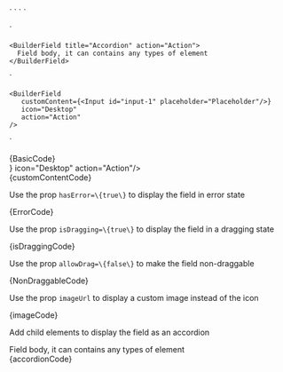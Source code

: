 
  <BuilderField title="Block 1" subTitle="Block Subtitle" icon="Desktop" action="Action"/>
`

  <BuilderField hasError={true} title="Error" icon="Desktop" action="Action"/>
`

  <BuilderField allowDrag={false} title="Error" icon="Desktop" action="Action"/>
`

  <BuilderField isDragging={true} title="Is dragging" icon="Desktop" action="Action"/>
`

   <BuilderField
    title="Image"
    action="Action"
    imgUrl="https://placehold.co/40x40/EEE/31343C"
  />
`

    <BuilderField title="Accordion" action="Action">
      Field body, it can contains any types of element
    </BuilderField>
`

    <BuilderField 
       customContent={<Input id="input-1" placeholder="Placeholder"/>} 
       icon="Desktop" 
       action="Action"
    />
`

<Section
    title="Basic"
    contained={true}
    border={true}
    style={{ paddingRight: 0, paddingLeft: 0 }}
>
    <Preview wrapper={true}>
      <div style={{backgroundColor: "#F8F8F8", padding: 20}}>
    	  <BuilderField title="Block 1" subTitle="Block Subtitle" icon="Desktop" action="Action"/>
      </div>
    </Preview>
    <Snippet language="js">{BasicCode}</Snippet>

</Section>

<Section
    title="Custom Content"
    contained={true}
    border={true}
    style={{ paddingRight: 0, paddingLeft: 0 }}
>
    <Preview wrapper={true}>
      <div style={{backgroundColor: "#F8F8F8", padding: 20}}>
    	  <BuilderField customContent={<Input id="input-1" placeholder="Placeholder"/>} icon="Desktop" action="Action"/>
      </div>
    </Preview>
    <Snippet language="js">{customContentCode}</Snippet>

</Section>

<Section
    title="Error"
    contained={true}
    border={true}
    style={{ paddingRight: 0, paddingLeft: 0 }}
>
    <p>Use the prop <Code small={true}>hasError=\{true\}</Code> to display the field in error state</p>
    <Preview wrapper={true}>
      <div style={{backgroundColor: "#F8F8F8", padding: 20}}>
    	  <BuilderField hasError={true} title="Error" icon="Desktop" action="Action"/>
      </div>
    </Preview>
    <Snippet language="js">{ErrorCode}</Snippet>

</Section>

<Section
    title="Being Dragged"
    contained={true}
    border={true}
    style={{ paddingRight: 0, paddingLeft: 0 }}
>
    <p>Use the prop <Code small={true}>isDragging=\{true\}</Code> to display the field in a dragging state</p>
    <Preview wrapper={true}>
      <div style={{backgroundColor: "#F8F8F8", padding: 20}}>
    	  <BuilderField isDragging={true} title="Is Dragging" icon="Desktop" action="Action"/>
      </div>
    </Preview>
    <Snippet language="js">{isDraggingCode}</Snippet>

</Section>

<Section
    title="Non-draggable"
    contained={true}
    border={true}
    style={{ paddingRight: 0, paddingLeft: 0 }}
>
    <p>Use the prop <Code small={true}>allowDrag=\{false\}</Code> to make the field non-draggable</p>
    <Preview wrapper={true}>
      <div style={{backgroundColor: "#F8F8F8", padding: 20}}>
    	  <BuilderField allowDrag={false} title="Non Draggable" icon="Desktop" action="Action"/>
      </div>
    </Preview>
    <Snippet language="js">{NonDraggableCode}</Snippet>
</Section>

<Section
	title="Image"
	contained={true}
	border={true}
	style={{ paddingRight: 0, paddingLeft: 0 }}
>
	<p>
		Use the prop <Code small={true}>imageUrl</Code> to display a custom image
		instead of the icon
	</p>
	<Preview wrapper={true}>
		<div style={{ backgroundColor: "#F8F8F8", padding: 20 }}>
			<BuilderField
				title="Image"
				action="Action"
				imgUrl="https://placehold.co/40x40/EEE/31343C"
			/>
		</div>
	</Preview>
	<Snippet language="js">{imageCode}</Snippet>
</Section>

<Section
	title="Accordion"
	contained={true}
	border={true}
	style={{ paddingRight: 0, paddingLeft: 0 }}
>
	<p>Add child elements to display the field as an accordion</p>
	<Preview wrapper={true}>
		<div style={{ backgroundColor: "#F8F8F8", padding: 20 }}>
			<BuilderField title="Accordion" action="Action">
				Field body, it can contains any types of element
			</BuilderField>
		</div>
	</Preview>
	<Snippet language="js">{accordionCode}</Snippet>
</Section>
